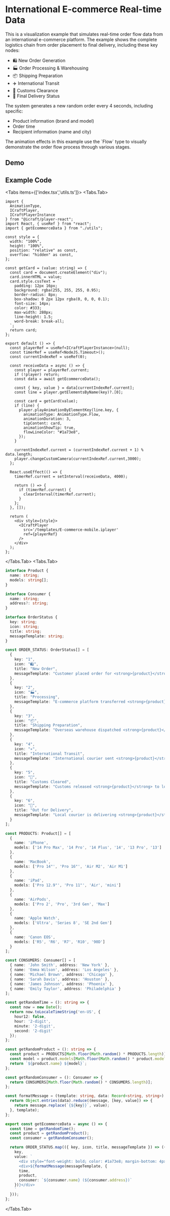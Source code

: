 
# International E-commerce Real-time Data

This is a visualization example that simulates real-time order flow data from an international e-commerce platform. The example shows the complete logistics chain from order placement to final delivery, including these key nodes:

- 🛍️ New Order Generation
- 🏭 Order Processing & Warehousing
- 📦 Shipping Preparation
- ✈️ International Transit
- 🛃 Customs Clearance
- 🚚 Final Delivery Status

The system generates a new random order every 4 seconds, including specific:
- Product information (brand and model)
- Order time
- Recipient information (name and city)

<Callout type="info">
The animation effects in this example use the `Flow` type to visually demonstrate the order flow process through various stages.
</Callout>

## Demo


<MobileWrap>
  <MobileEcommerceDemo />
</MobileWrap>

## Example Code

<Tabs items={['index.tsx','utils.ts']}>
  <Tabs.Tab>
```tsx copy filename=index.tsx
import {
  AnimationType,
  ICraftPlayer,
  ICraftPlayerInstance
} from "@icraft/player-react";
import React, { useRef } from "react";
import { getEcommerceData } from "./utils";

const style = {
  width: "100%",
  height: "100%",
  position: "relative" as const,
  overflow: "hidden" as const,
};

const getCard = (value: string) => {
  const card = document.createElement("div");
  card.innerHTML = value;
  card.style.cssText = `
    padding: 12px 16px;
    background: rgba(255, 255, 255, 0.95);
    border-radius: 8px;
    box-shadow: 0 2px 12px rgba(0, 0, 0, 0.1);
    font-size: 14px;
    color: #333;
    max-width: 280px;
    line-height: 1.5;
    word-break: break-all;
  `;
  return card;
};

export default () => {
  const playerRef = useRef<ICraftPlayerInstance>(null);
  const timerRef = useRef<NodeJS.Timeout>();
  const currentIndexRef = useRef(0);

  const receiveData = async () => {
    const player = playerRef.current;
    if (!player) return;
    const data = await getEcommerceData();

    const { key, value } = data[currentIndexRef.current];
    const line = player.getElementsByName(key)?.[0];

    const card = getCard(value);
    if (line) {
      player.playAnimationByElementKey(line.key, {
        animationType: AnimationType.Flow,
        animationDuration: 3,
        tipContent: card,
        animationShowTip: true,
        flowLineColor: "#1a73e8",
      });
    }

    currentIndexRef.current = (currentIndexRef.current + 1) % data.length;
    player.changeCustomCamera(currentIndexRef.current,3000);
  };

  React.useEffect(() => {
    timerRef.current = setInterval(receiveData, 4000);

    return () => {
      if (timerRef.current) {
        clearInterval(timerRef.current);
      }
    };
  }, []);

  return (
    <div style={style}>
      <ICraftPlayer
        src='/templates/E-commerce-mobile.iplayer'
        ref={playerRef}
      />
    </div>
  );
};

```
  </Tabs.Tab>
  <Tabs.Tab>
```ts copy filename=utils.ts
interface Product {
  name: string;
  models: string[];
}

interface Consumer {
  name: string;
  address?: string; 
}

interface OrderStatus {
  key: string;
  icon: string;
  title: string;
  messageTemplate: string;
}

const ORDER_STATUS: OrderStatus[] = [
  {
    key: "1",
    icon: "🛍️",
    title: "New Order",
    messageTemplate: "Customer placed order for <strong>{product}</strong> at <strong>{time}</strong>"
  },
  {
    key: "2",
    icon: "🏭",
    title: "Processing",
    messageTemplate: "E-commerce platform transferred <strong>{product}</strong> order to overseas warehouse at <strong>{time}</strong>"
  },
  {
    key: "3",
    icon: "📦",
    title: "Shipping Preparation",
    messageTemplate: "Overseas warehouse dispatched <strong>{product}</strong> to international courier at <strong>{time}</strong>"
  },
  {
    key: "4",
    icon: "✈️",
    title: "International Transit",
    messageTemplate: "International courier sent <strong>{product}</strong> to customs at <strong>{time}</strong>"
  },
  {
    key: "5",
    icon: "🛃",
    title: "Customs Cleared",
    messageTemplate: "Customs released <strong>{product}</strong> to local courier at <strong>{time}</strong>"
  },
  {
    key: "6",
    icon: "🚚",
    title: "Out for Delivery",
    messageTemplate: "Local courier is delivering <strong>{product}</strong> to <strong>{consumer}</strong> at <strong>{time}</strong>"
  }
];

const PRODUCTS: Product[] = [
  {
    name: 'iPhone',
    models: ['14 Pro Max', '14 Pro', '14 Plus', '14', '13 Pro', '13']
  },
  {
    name: 'MacBook',
    models: ['Pro 14"', 'Pro 16"', 'Air M2', 'Air M1']
  },
  {
    name: 'iPad',
    models: ['Pro 12.9"', 'Pro 11"', 'Air', 'mini']
  },
  {
    name: 'AirPods',
    models: ['Pro 2', 'Pro', '3rd Gen', 'Max']
  },
  {
    name: 'Apple Watch',
    models: ['Ultra', 'Series 8', 'SE 2nd Gen']
  },
  {
    name: 'Canon EOS',
    models: ['R5', 'R6', 'R7', 'R10', '90D']
  }
];

const CONSUMERS: Consumer[] = [
  { name: 'John Smith', address: 'New York' },
  { name: 'Emma Wilson', address: 'Los Angeles' },
  { name: 'Michael Brown', address: 'Chicago' },
  { name: 'Sarah Davis', address: 'Houston' },
  { name: 'James Johnson', address: 'Phoenix' },
  { name: 'Emily Taylor', address: 'Philadelphia' }
];

const getRandomTime = (): string => {
  const now = new Date();
  return now.toLocaleTimeString('en-US', {
    hour12: false,
    hour: '2-digit',
    minute: '2-digit',
    second: '2-digit'
  });
};

const getRandomProduct = (): string => {
  const product = PRODUCTS[Math.floor(Math.random() * PRODUCTS.length)];
  const model = product.models[Math.floor(Math.random() * product.models.length)];
  return `${product.name} ${model}`;
};

const getRandomConsumer = (): Consumer => {
  return CONSUMERS[Math.floor(Math.random() * CONSUMERS.length)];
};

const formatMessage = (template: string, data: Record<string, string>): string => {
  return Object.entries(data).reduce((message, [key, value]) => {
    return message.replace(`{${key}}`, value);
  }, template);
};

export const getEcommerceData = async () => {
  const time = getRandomTime();
  const product = getRandomProduct();
  const consumer = getRandomConsumer();

  return ORDER_STATUS.map(({ key, icon, title, messageTemplate }) => ({
    key,
    value: `
      <div style="font-weight: bold; color: #1a73e8; margin-bottom: 4px">${icon} ${title}</div>
      <div>${formatMessage(messageTemplate, {
      time,
      product,
      consumer: `${consumer.name} (${consumer.address})`
    })}</div>
    `
  }));
};


```
  </Tabs.Tab>
</Tabs>
